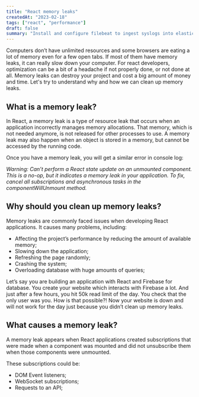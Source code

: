 ```yaml
---
title: "React memory leaks"
createdAt: "2023-02-18"
tags: ["react", "performance"]
draft: false
summary: "Install and configure filebeat to ingest syslogs into elasticsearch"
---
```


Computers don’t have unlimited resources and some browsers are eating a lot of memory even for a few open tabs.
If most of them have memory leaks, it can really slow down your computer. For react developers, optimization can
be a bit of a headache if not properly done, or not done at all. Memory leaks can destroy your project
and cost a big amount of money and time. Let's try to understand why and how we can clean up memory leaks.

## What is a memory leak?

In React, a memory leak is a type of resource leak that occurs when an application
incorrectly manages memory allocations. That memory, which is not needed anymore,
is not released for other processes to use. A memory leak may also happen when an
object is stored in a memory, but cannot be accessed by the running code.

Once you have a memory leak, you will get a similar error in console log:

_Warning: Can’t perform a React state update on an unmounted component. This is a no-op,
but it indicates a memory leak in your application. To fix, cancel all subscriptions
and asynchronous tasks in the componentWillUnmount method._

## Why should you clean up memory leaks?

Memory leaks are commonly faced issues when developing React applications. It causes many problems, including:

- Affecting the project’s performance by reducing the amount of available memory;
- Slowing down the application;
- Refreshing the page randomly;
- Crashing the system;
- Overloading database with huge amounts of queries;

Let’s say you are building an application with React and Firebase for database.
You create your website which interacts with Firebase a lot. And just after a few hours,
you hit 50k read limit of the day. You check that the only user was you.
How is that possible?! Now your website is down and will not work for the day
just because you didn’t clean up memory leaks.

## What causes a memory leak?

A memory leak appears when React applications created subscriptions that were
made when a component was mounted and did not unsubscribe them when those components were unmounted.

These subscriptions could be:

- DOM Event listeners;
- WebSocket subscriptions;
- Requests to an API;

